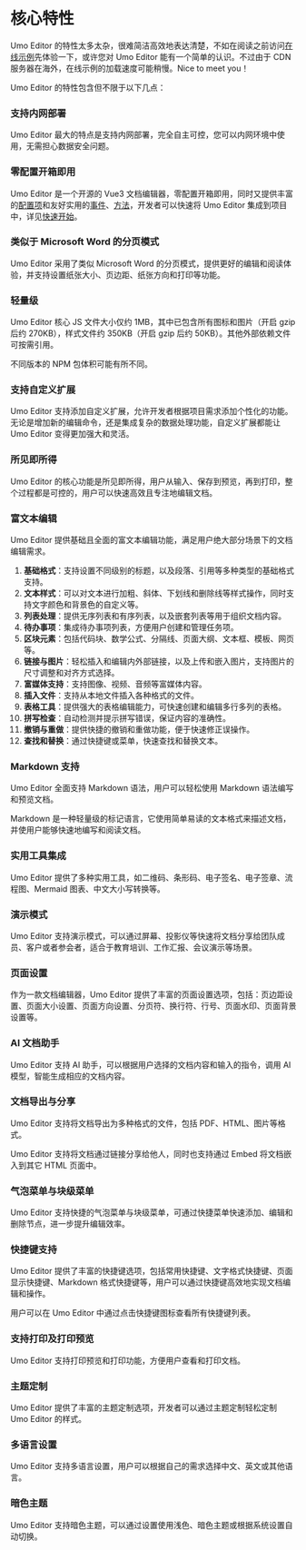 # 核心特性

Umo Editor 的特性太多太杂，很难简洁高效地表达清楚，不如在阅读之前访问[在线示例](https://demo.umodoc.com/editor)先体验一下，或许您对 Umo Editor 能有一个简单的认识。不过由于 CDN 服务器在海外，在线示例的加载速度可能稍慢。Nice to meet you！

Umo Editor 的特性包含但不限于以下几点：

### 支持内网部署
Umo Editor 最大的特点是支持内网部署，完全自主可控，您可以内网环境中使用，无需担心数据安全问题。

### 零配置开箱即用
Umo Editor 是一个开源的 Vue3 文档编辑器，零配置开箱即用，同时又提供丰富的[配置项](./options/default)和友好实用的[事件](./events)、[方法](./methods)，开发者可以快速将 Umo Editor 集成到项目中，详见[快速开始](./guide/getting-started)。

### 类似于 Microsoft Word 的分页模式
Umo Editor 采用了类似 Microsoft Word 的分页模式，提供更好的编辑和阅读体验，并支持设置纸张大小、页边距、纸张方向和打印等功能。

### 轻量级
Umo Editor 核心 JS 文件大小仅约 1MB，其中已包含所有图标和图片（开启 gzip 后约 270KB），样式文件约 350KB（开启 gzip 后约 50KB）。其他外部依赖文件可按需引用。

不同版本的 NPM 包体积可能有所不同。

### 支持自定义扩展
Umo Editor 支持添加自定义扩展，允许开发者根据项目需求添加个性化的功能。无论是增加新的编辑命令，还是集成复杂的数据处理功能，自定义扩展都能让 Umo Editor 变得更加强大和灵活。

### 所见即所得
Umo Editor 的核心功能是所见即所得，用户从输入、保存到预览，再到打印，整个过程都是可控的，用户可以快速高效且专注地编辑文档。

### 富文本编辑
Umo Editor 提供基础且全面的富文本编辑功能，满足用户绝大部分场景下的文档编辑需求。

1. **基础格式**：支持设置不同级别的标题，以及段落、引用等多种类型的基础格式支持。
2. **文本样式**：可以对文本进行加粗、斜体、下划线和删除线等样式操作，同时支持文字颜色和背景色的自定义等。
3. **列表处理**：提供无序列表和有序列表，以及嵌套列表等用于组织文档内容。
4. **待办事项**：集成待办事项列表，方便用户创建和管理任务项。
5. **区块元素**：包括代码块、数学公式、分隔线、页面大纲、文本框、模板、网页等。
6. **链接与图片**：轻松插入和编辑内外部链接，以及上传和嵌入图片，支持图片的尺寸调整和对齐方式选择。
7. **富媒体支持**：支持图像、视频、音频等富媒体内容。
8. **插入文件**：支持从本地文件插入各种格式的文件。
9. **表格工具**：提供强大的表格编辑能力，可快速创建和编辑多行多列的表格。
10. **拼写检查**：自动检测并提示拼写错误，保证内容的准确性。
11. **撤销与重做**：提供快捷的撤销和重做功能，便于快速修正误操作。
12. **查找和替换**：通过快捷键或菜单，快速查找和替换文本。

### Markdown 支持
Umo Editor 全面支持 Markdown 语法，用户可以轻松使用 Markdown 语法编写和预览文档。

Markdown 是一种轻量级的标记语言，它使用简单易读的文本格式来描述文档，并使用户能够快速地编写和阅读文档。

### 实用工具集成
Umo Editor 提供了多种实用工具，如二维码、条形码、电子签名、电子签章、流程图、Mermaid 图表、中文大小写转换等。

### 演示模式
Umo Editor 支持演示模式，可以通过屏幕、投影仪等快速将文档分享给团队成员、客户或者参会者，适合于教育培训、工作汇报、会议演示等场景。

### 页面设置
作为一款文档编辑器，Umo Editor 提供了丰富的页面设置选项，包括：页边距设置、页面大小设置、页面方向设置、分页符、换行符、行号、页面水印、页面背景设置等。

### AI 文档助手
Umo Editor 支持 AI 助手，可以根据用户选择的文档内容和输入的指令，调用 AI 模型，智能生成相应的文档内容。

### 文档导出与分享
Umo Editor 支持将文档导出为多种格式的文件，包括 PDF、HTML、图片等格式。

Umo Editor 支持将文档通过链接分享给他人，同时也支持通过 Embed 将文档嵌入到其它 HTML 页面中。

### 气泡菜单与块级菜单
Umo Editor 支持快捷的气泡菜单与块级菜单，可通过快捷菜单快速添加、编辑和删除节点，进一步提升编辑效率。

### 快捷键支持
Umo Editor 提供了丰富的快捷键选项，包括常用快捷键、文字格式快捷键、页面显示快捷键、Markdown 格式快捷键等，用户可以通过快捷键高效地实现文档编辑和操作。

用户可以在 Umo Editor 中通过点击快捷键图标查看所有快捷键列表。

### 支持打印及打印预览
Umo Editor 支持打印预览和打印功能，方便用户查看和打印文档。

### 主题定制
Umo Editor 提供了丰富的主题定制选项，开发者可以通过主题定制轻松定制 Umo Editor 的样式。

### 多语言设置
Umo Editor 支持多语言设置，用户可以根据自己的需求选择中文、英文或其他语言。

### 暗色主题
Umo Editor 支持暗色主题，可以通过设置使用浅色、暗色主题或根据系统设置自动切换。